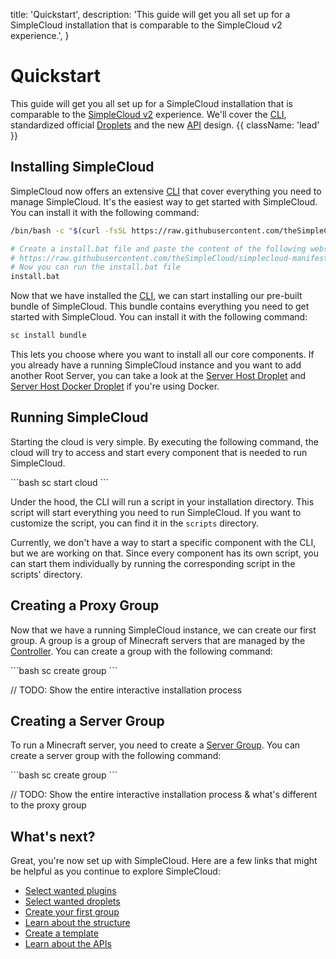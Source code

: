
  title: 'Quickstart',
  description:
    'This guide will get you all set up for a SimpleCloud installation that is comparable to the SimpleCloud v2 experience.',
}

# Quickstart

This guide will get you all set up for a SimpleCloud installation that is comparable to the [SimpleCloud v2](https://github.com/theSimpleCloud/SimpleCloud) experience. We'll cover the [CLI](/cli), standardized official [Droplets](/droplets) and the new [API](/api) design.  {{ className: 'lead' }}

## Installing SimpleCloud

SimpleCloud now offers an extensive [CLI](/cli) that cover everything you need to manage SimpleCloud. It's the easiest way to get started with SimpleCloud. You can install it with the following command:

<CodeGroup>

```bash {{ title: 'Unix' }}
/bin/bash -c "$(curl -fsSL https://raw.githubusercontent.com/theSimpleCloud/simplecloud-manifest/HEAD/install.sh)"
```

```bash {{ title: 'Windows'}}
# Create a install.bat file and paste the content of the following website into it:
# https://raw.githubusercontent.com/theSimpleCloud/simplecloud-manifest/HEAD/install.bat
# Now you can run the install.bat file
install.bat
```
</CodeGroup>

Now that we have installed the [CLI](/cli), we can start installing our pre-built bundle of SimpleCloud. This bundle contains everything you need to get started with SimpleCloud. You can install it with the following command:
<CodeGroup>
```bash
sc install bundle
```
</CodeGroup>

This lets you choose where you want to install all our core components. If you already have a running SimpleCloud instance and you want to add another Root Server, you can take a look at the [Server Host Droplet](/droplet/serverhost) and [Server Host Docker Droplet](/droplet/serverhost-docker) if you're using Docker.

## Running SimpleCloud

Starting the cloud is very simple. By executing the following command, the cloud will try to access and start every component that is needed to run SimpleCloud.

<CodeGroup>
```bash
sc start cloud
```
</CodeGroup>

Under the hood, the CLI will run a script in your installation directory. This script will start everything you need to run SimpleCloud. If you want to customize the script, you can find it in the `scripts` directory.

Currently, we don't have a way to start a specific component with the CLI, but we are working on that. Since every component has its own script, you can start them individually by running the corresponding script in the scripts' directory.

## Creating a Proxy Group

Now that we have a running SimpleCloud instance, we can create our first group. A group is a group of Minecraft servers that are managed by the [Controller](/controller). You can create a group with the following command:

<CodeGroup>
```bash
sc create group
```
</CodeGroup>

// TODO: Show the entire interactive installation process

## Creating a Server Group

To run a Minecraft server, you need to create a [Server Group](/server-group). You can create a server group with the following command:

<CodeGroup>
```bash
sc create group
```
</CodeGroup>

// TODO: Show the entire interactive installation process & what's different to the proxy group

## What's next?

Great, you're now set up with SimpleCloud. Here are a few links that might be helpful as you continue to explore SimpleCloud:

- [Select wanted plugins](/plugin)
- [Select wanted droplets](/droplet)
- [Create your first group](/cli#server-group)
- [Learn about the structure](/structure)
- [Create a template](/droplet/serverhost#template)
- [Learn about the APIs](/api)
